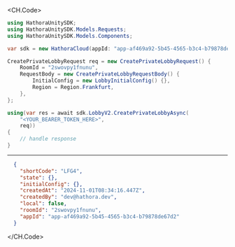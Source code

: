 
<CH.Code>
```csharp CreatePrivateLobby.cs
using HathoraUnitySDK;
using HathoraUnitySDK.Models.Requests;
using HathoraUnitySDK.Models.Components;

var sdk = new HathoraCloud(appId: "app-af469a92-5b45-4565-b3c4-b79878de67d2");

CreatePrivateLobbyRequest req = new CreatePrivateLobbyRequest() {
    RoomId = "2swovpy1fnunu",
    RequestBody = new CreatePrivateLobbyRequestBody() {
        InitialConfig = new LobbyInitialConfig() {},
        Region = Region.Frankfurt,
    },
};

using(var res = await sdk.LobbyV2.CreatePrivateLobbyAsync(
    "<YOUR_BEARER_TOKEN_HERE>",
    req))
{
    // handle response
}
```
---

```json Example Response
  {
    "shortCode": "LFG4",
    "state": {},
    "initialConfig": {},
    "createdAt": "2024-11-01T08:34:16.447Z",
    "createdBy": "dev@hathora.dev",
    "local": false,
    "roomId": "2swovpy1fnunu",
    "appId": "app-af469a92-5b45-4565-b3c4-b79878de67d2"
  }
```
</CH.Code>
